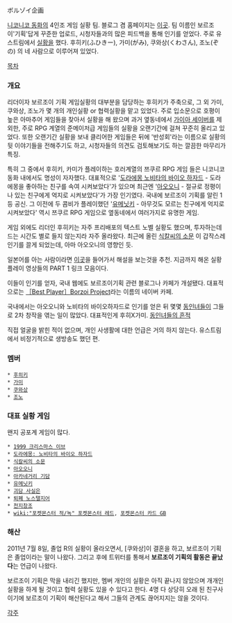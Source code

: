 ボルゾイ企画

[[니코니코 동화]]의 4인조 게임 실황 팀. 블로그 겸 홈페이지는 [http://borzoiproject.blog56.fc2.com 이곳].
팀 이름인 보르조이'기획'답게 꾸준한 업로드, 시청자들과의 많은 피드백을 통해 인기를 얻었다. 주로 유스트림에서 [[실황]]을 했다.
후히키(ふひきー), 가미(がみ), 쿠와상(くわさん), 조노(ぞの) 의 네 사람으로 이루어져 있었다.

[[목차]]
=== 개요 ===
리더이자 보르조이 기획 게임실황의 대부분을 담당하는 후히키가 주축으로, 그 외 가미, 쿠와상, 조노가 몇 개의 개인실황 or 협력실황을 맡고 있었다. 주로 입소문으로 호평이 높은 아마추어 게임들을 찾아서 실황을 해 왔으며 과거 옆동네에서 [[가이아 세이버]]를 제외한, 주로 RPG 계열의 준메이저급 게임들의 실황을 오랜기간에 걸쳐 꾸준히 올리고 있었다. 또한 오랜기간 실황을 보내 클리어한 게임들은 뒤에 '반성회'라는 이름으로 실황의 뒷 이야기들을 전해주기도 하고, 시청자들의 의견도 검토해보기도 하는 깔끔한 마무리가 특징.
 
특히 그 중에서 후히키, 카미가 플레이하는 호러계열의 쯔쿠르 RPG 게임 들은 니코니코 동화 내에서도 명성이 자자했다. 대표적으로 '[[도라에몽 노비타의 바이오 하자드]] - 도라에몽을 좋아하는 친구를 속여 시켜보았다'가 있으며 최근엔 '[[아오오니]] - 절규로 정평이 나 있는 친구에게 억지로 시켜보았다'가 가장 인기였다. 국내에 보르조이 기획를 알린 1등 공신. 그 이전에 두 콤비가 플레이했던 '[[유메닛키]] - 아무것도 모르는 친구에게 억지로 시켜보았다' 역시 쯔쿠르 RPG 게임으로 옆동네에서 여러가지로 유명한 게임.

게임 외에도 리더인 후히키는 자주 프리배포의 텍스트 노벨 실황도 했으며, 투자하는데 드는 시간도 별로 들지 않는지라 자주 올라왔다. 최근에 올린 [[식칼씨의 소문]] 이 갑작스레 인기를 끌게 되었는데, 아마 아오오니의 영향인 듯. 

일본어를 아는 사람이라면 [http://www.nicovideo.jp/mylist/10467088 이곳]을 들어가서 해설을 보는것을 추천. 지금까지 해온 실황 플레이 영상들의 PART 1 링크 모음이다.

이들이 인기를 얻자, 국내 웹에도 보르조이기획 관련 블로그나 카페가 개설됐다. 대표적으로는 [http://cafe.naver.com/borzoiproject1 ［Best Player］Borzoi Project]라는 이름의 네이버 카페.

국내에서는 아오오니와 노비타의 바이오하자드로 인기를 얻은 뒤 몇몇 [[동인녀]]들이 그들로 2차 창작을 엮는 일이 많았다. 대표적인게 후히X가미. [http://image.search.naver.com/search.naver?where=image&sm=tab_jum&query=%uBCF4%uB974%uC870%uC774%20%uAE30%uD68D 동인녀들의 흔적]

직접 얼굴을 밝힌 적이 없으며, 개인 사생활에 대한 언급은 거의 하지 않는다. 유스트림에서 비정기적으로 생방송도 했던 편.

=== 멤버 ===
 * [[후히키]]
 * [[가미]]
 * [[쿠와상]]
 * [[조노]]

=== 대표 실황 게임 ===
왠지 공포계 게임이 많다.

 * [[1999 크리스마스 이브]]
 * [[도라에몽: 노비타의 바이오 하자드]]
 * [[식칼씨의 소문]]
 * [[아오오니]]
 * [[아카네거리 기담]]
 * [[유메닛키]]
 * [[괴담 사실은]]
 * [[퇴폐 노스탤지어]]
 * [[천지창조]]
 * [[wiki:"포켓몬스터 적/녹" 포켓몬스터 레드]], [[포켓몬스터 카드 GB]]

=== 해산 ===

2011년 7월 8일, 졸업 R의 실황이 올라오면서, [쿠와상]이 결혼을 하고, 보르조이 기획은 졸업이라는 말이 나왔다. 그리고 후에 트위터를 통해서 '''보르조이 기획의 활동은 끝났다'''는 언급이 나왔다.

보르조이 기획은 막을 내리긴 했지만, 멤버 개인의 실황은 아직 끝나지 않았으며 개개인 실황을 하게 될 것이고 협력 실황도 있을 수 있다고 한다. 4명 다 상당히 오래 된 친구사이기에 보르조이 기획이 해산된다고 해서 그들의 관계도 끊어지지는 않을 것이다.


[[각주]]

